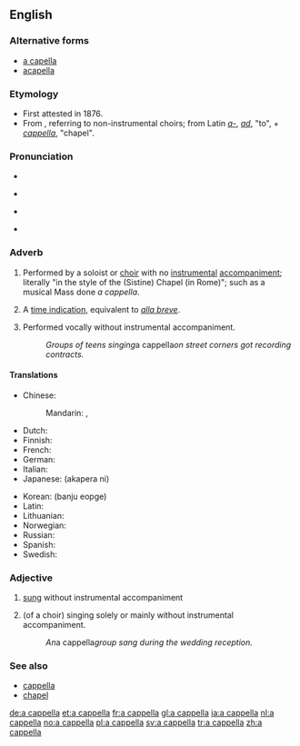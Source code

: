==English==
{{wikipedia}}

===Alternative forms===
* [[a capella]]
* [[acapella]]

===Etymology===
* First attested in 1876.
* From {{etyl|it|en}} {{term|alla cappella||lang=it|in the manner of the [Sistine] chapel}}, referring to non-instrumental choirs; from Latin ''[[a-]]'', ''[[ad]]'', "to", + ''[[cappella]]'', "chapel".

===Pronunciation===
* {{rhymes|ɛlə}}
* {{a|UK}} {{IPA|/ˌæ.kəˈpɛl.ə/|/ˌæ.kæˈpɛl.ə/}} {{X-SAMPA|/%{.k@"pEl.@/|/%{.k{"pEl.@/}}
* {{a|US}} {{IPA|/ˌɑ kə.ˈpɛl.ə/}}
* {{audio|En-us-a_cappella.ogg|Audio (US)}}

===Adverb===
{{en-adv|head=[[a]] [[cappella]]|-}}

# {{music}} Performed by a soloist or [[choir]] with no [[instrumental]] [[accompaniment]]; literally "in the style of the (Sistine) Chapel (in Rome)"; such as a musical Mass done ''a cappella''.
# {{music}} A [[time indication]], equivalent to ''[[alla breve]]''.
# {{music}} Performed vocally without instrumental accompaniment.
#: ''Groups of teens singing ''a cappella'' on street corners got recording contracts.''

====Translations====
{{trans-top|performed by a choir with no instrumental accompaniment}}
* Chinese:
*: Mandarin: {{t|cmn|無伴奏|sc=Hani}}, {{t|cmn|无伴奏|tr=wúbànzòu|sc=Hani}}
* Dutch: {{t+|nl|a cappella}}
* Finnish: {{t-|fi|a cappella}}
* French: {{t+|fr|a cappella}}
* German: {{t+|de|a cappella}}
* Italian: {{t-|it|a cappella}}
* Japanese: {{t-|ja|アカペラに}} (akapera ni)
{{trans-mid}}
* Korean: {{t-|ko|반주 없게|sc=Hang}} (banju eopge)
* Latin: {{t-|la|ad sacellum}}
* Lithuanian: {{t-|lt|kapela}}
* Norwegian: {{t+|no|a cappella}}
* Russian: {{t+|ru|а капелла}}
* Spanish: {{t-|es|a cappella}}
* Swedish: {{t+|sv|a cappella}}
{{trans-bottom}}

{{trans-top|a time indication, equivalent to alla breve}}
{{trans-mid}}
{{trans-bottom}}

===Adjective===
{{en-adj|-}}

# {{music}} [[sung]] without instrumental accompaniment
# {{music}} (of a choir) singing solely or mainly without instrumental accompaniment.
#: ''An ''a cappella'' group sang during the wedding reception.''

===See also===
* [[cappella]]
* [[chapel]]

[[de:a cappella]]
[[et:a cappella]]
[[fr:a cappella]]
[[gl:a cappella]]
[[ia:a cappella]]
[[nl:a cappella]]
[[no:a cappella]]
[[pl:a cappella]]
[[sv:a cappella]]
[[tr:a cappella]]
[[zh:a cappella]]